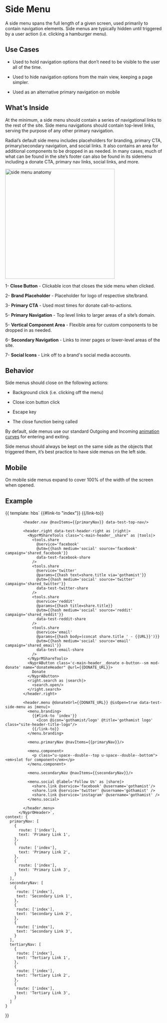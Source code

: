 
<Meta title="Components/Organisms/Side Menu" />

# Side Menu

A side menu spans the full length of a given screen, used primarily to contain navigation elements. Side menus are typically hidden until triggered by a user action (i.e. clicking a hamburger menu).

## Use Cases

-   Used to hold navigation options that don’t need to be visible to the user all of the time.
    
-   Used to hide navigation options from the main view, keeping a page simpler.
    
-   Used as an alternative primary navigation on mobile
    

## What’s Inside

At the minimum, a side menu should contain a series of navigational links to the rest of the site. Side menu navigations should contain top-level links, serving the purpose of any other primary navigation.

  

Radial’s default side menu includes placeholders for branding, primary CTA, primary/secondary navigation, and social links. It also contains an area for additional components to be dropped in as needed. In many cases, much of what can be found in the site’s footer can also be found in its sidemenu including a donate CTA, primary nav links, social links, and more.
 
<img alt="side menu anatomy" src="./images/Organisms-Sidebar-Whitelabel-anatomy.png" width="350" />

1- **Close Button** - Clickable icon that closes the side menu when clicked.

2- **Brand Placeholder** - Placeholder for logo of respective site/brand.

3- **Primary CTA** - Used most times for donate call-to-actions.

5- **Primary Navigation** - Top level links to larger areas of a site’s domain.

5- **Vertical Component Area** - Flexible area for custom components to be dropped in as needed.

6- **Secondary Navigation** - Links to inner pages or lower-level areas of the site.

7- **Social Icons** - Link off to a brand's social media accounts.
  

## Behavior

Side menus should close on the following actions:

* Background click (i.e. clicking off the menu)
    
* Close icon button click
    
* Escape key
    
* The close function being called
    

  

By default, side menus use our standard Outgoing and Incoming [animation curves](https://nypublicradio.github.io/nypr-design-system/?path=/docs/foundations-animation--page#easing-and-timing) for entering and exiting.

  

Side menus should always be kept on the same side as the objects that triggered them, it’s best practice to have side menus on the left side.

  

## Mobile

On mobile side menus expand to cover 100% of the width of the screen when opened.



## Example

<Preview withToolbar={true}>
  <Story name="Side Menu" height="1000px">{{
    template: hbs`
          <NyprOHeader
                  @donateURL={{DONATE_URL}}
                  data-test-main-header
                  as |header|
          >
            <header.left data-test-header-left as |left|>
              <left.branding>
                {{#link-to "index"}}
                  <Icon @icon='gothamist/logo' @title='gothamist logo'/>
                {{/link-to}}
              </left.branding>
            </header.left>
            
            <header.nav @navItems={{primaryNav}} data-test-top-nav/>
          
            <header.right data-test-header-right as |right|>
              <NyprMShareTools class="c-main-header__share" as |tools|>
                <tools.share
                  @service='facebook'
                  @utm={{hash medium='social' source='facebook' campaign='shared_facebook'}}
                  data-test-facebook-share
                />
                <tools.share
                  @service='twitter'
                  @params={{hash text=share.title via='gothamist'}}
                  @utm={{hash medium='social' source='twitter' campaign='shared_twitter'}}
                  data-test-twitter-share
                />
                <tools.share
                  @service='reddit'
                  @params={{hash title=share.title}}
                  @utm={{hash medium='social' source='reddit' campaign='shared_reddit'}}
                  data-test-reddit-share
                />
                <tools.share
                  @service='email'
                  @params={{hash body=(concat share.title ' - {{URL}}')}}
                  @utm={{hash medium='social' source='email' campaign='shared_email'}}
                  data-test-email-share
                />
              </NyprMShareTools>
              <NyprAButton class='c-main-header__donate o-button--sm mod-donate' name="donateHeader" @url={{DONATE_URL}}>
                Donate
              </NyprAButton>
              <right.search as |search|>
                <search.open/>
              </right.search>
            </header.right>
          
            <header.menu @donateUrl={{DONATE_URL}} @isOpen=true data-test-side-menu as |menu|>
              <menu.branding>
                {{#link-to 'index'}}
                  <Icon @icon='gothamist/logo' @title='gothamist logo' class="site-header-title-logo"/>
                {{/link-to}}
              </menu.branding>
          
              <menu.primaryNav @navItems={{primaryNav}}/>
              
              <menu.component>
                <p class="u-space--double--top u-space--double--bottom"><em>slot for component</em></p>
              </menu.component>
              
              <menu.secondaryNav @navItems={{secondaryNav}}/>
          
              <menu.social @label='Follow Us' as |share|>
                <share.link @service='facebook' @username='gothamist'/>
                <share.link @service='twitter' @username='gothamist' />
                <share.link @service='instagram' @username='gothamist' />
              </menu.social>
              
            </header.menu>
          </NyprOHeader>`,
    context: { 
      primaryNav: [
        {
          route: ['index'],
          text: 'Primary Link 1',
        },
        {
          route: ['index'],
          text: 'Primary Link 2',
        },
        {
          route: ['index'],
          text: 'Primary Link 3',
        }
      ],
      secondaryNav: [
        {
         route: ['index'],
         text: 'Secondary Link 1',
        },
        {
         route: ['index'],
         text: 'Secondary Link 2',
        },
        {
         route: ['index'],
         text: 'Secondary Link 3',
        }
      ],
      tertiaryNav: [
        {
         route: ['index'],
         text: 'Tertiary Link 1',
        },
        {
         route: ['index'],
         text: 'Tertiary Link 2',
        },
        {
         route: ['index'],
         text: 'Tertiary Link 3',
        }
      ]
    }
  }}</Story>
</Preview>

